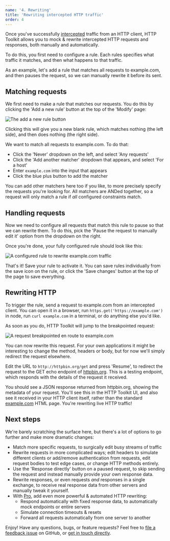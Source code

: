 ```yaml
---
name: '4. Rewriting'
title: 'Rewriting intercepted HTTP traffic'
order: 4
---
```


Once you've successfully [intercepted](/docs/getting-started/intercepting/) traffic from an HTTP client, HTTP Toolkit allows you to mock & rewrite intercepted HTTP requests and responses, both manually and automatically.

To do this, you first need to configure a rule. Each rules specifies what traffic it matches, and then what happens to that traffic.

As an example, let's add a rule that matches all requests to example.com, and then pauses the request, so we can manually rewrite it before its sent.

## Matching requests

We first need to make a rule that matches our requests. You do this by clicking the 'Add a new rule' button at the top of the 'Modify' page:

![The add a new rule button](./add-mock-rule.png)

Clicking this will give you a new blank rule, which matches nothing (the left side), and then does nothing (the right side).

We want to match all requests to example.com. To do that:

* Click the 'Never' dropdown on the left, and select 'Any requests'
* Click the 'Add another matcher' dropdown that appears, and select 'For a host'
* Enter `example.com` into the input that appears
* Click the blue plus button to add the matcher

You can add other matchers here too if you like, to more precisely specify the requests you're looking for. All matchers are ANDed together, so a request will only match a rule if _all_ configured constraints match.

## Handling requests

Now we need to configure all requests that match this rule to pause so that we can rewrite them. To do this, pick the 'Pause the request to manually edit it' option from the dropdown on the right.

Once you're done, your fully configured rule should look like this:

![A configured rule to rewrite example.com traffic](./configured-example.com-rule.png)

That's it! Save your rule to activate it. You can save rules individually from the save icon on the rule, or click the 'Save changes' button at the top of the page to save everything.

## Rewriting HTTP

To trigger the rule, send a request to example.com from an intercepted client. You can open it in a browser, run `https.get('https://example.com')` in node, run `curl example.com` in a terminal, or do anything else you'd like.

As soon as you do, HTTP Toolkit will jump to the breakpointed request:

![A request breakpointed en route to example.com](./example.com-breakpoint.png)

You can now rewrite this request. For your own applications it might be interesting to change the method, headers or body, but for now we'll simply redirect the request elsewhere.

Edit the URL to `http://httpbin.org/get` and press 'Resume', to redirect the request to the GET echo endpoint of [httpbin.org](https://httpbin.org). This is a testing endpoint, which responds with the details of the request it received.

You should see a JSON response returned from httpbin.org, showing the metadata of your request. You'll see this in the HTTP Toolkit UI, and also see it received in your HTTP client itself, rather than the standard [example.com](https://example.com) HTML page. You're rewriting live HTTP traffic!

## Next steps

We're barely scratching the surface here, but there's a lot of options to go further and make more dramatic changes:

* Match more specific requests, to surgically edit busy streams of traffic
* Rewrite requests in more complicated ways; edit headers to simulate different clients or add/remove authentication from requests, edit request bodies to test edge cases, or change HTTP methods entirely.
* Use the 'Response directly' button on a paused request, to skip sending the request and instead manually provide your own response data.
* Rewrite responses, or even requests _and_ responses in a single exchange, to receive real response data from other servers and manually tweak it yourself.
* With [Pro](/get-pro/), add even more powerful & automated HTTP rewriting:
    * Respond automatically with fixed response data, to automatically mock endpoints or entire servers
    * Simulate connection timeouts & resets
    * Forward all requests automatically from one server to another

Enjoy! Have any questions, bugs, or feature requests? Feel free to [file a feedback issue](https://github.com/httptoolkit/httptoolkit/issues/new/choose) on GitHub, or [get in touch directly](/contact/).
